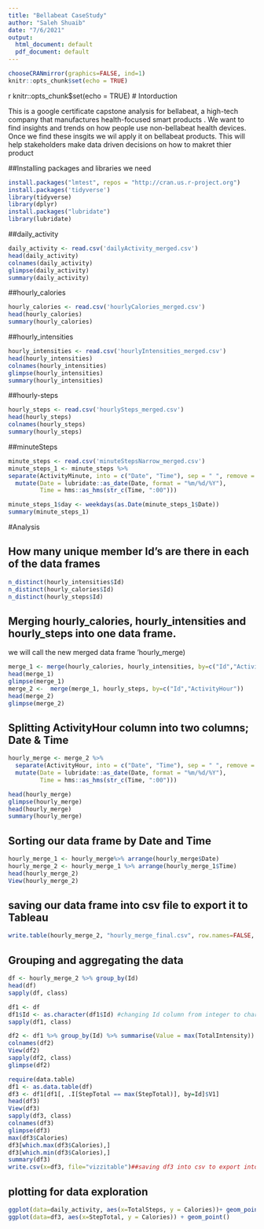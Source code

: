 ---
title: "Bellabeat CaseStudy"
author: "Saleh Shuaib"
date: "7/6/2021"
output:
  html_document: default
  pdf_document: default
---

```{r setup, include=FALSE}
chooseCRANmirror(graphics=FALSE, ind=1)
knitr::opts_chunk$set(echo = TRUE)
```
{r setup, include=FALSE}

knitr::opts_chunk$set(echo = TRUE)
# Intorduction 

This is a  google certificate capstone analysis for bellabeat, a high-tech company that manufactures health-focused smart products . We want to find insights and trends on how people use non-bellabeat health devices. Once we find these insgits we wil apply it on bellabeat products. This will help stakeholders make data driven decisions on how to makret thier product


##Installing packages and libraries we need 
```{r}
install.packages("lmtest", repos = "http://cran.us.r-project.org")
install.packages('tidyverse')
library(tidyverse)
library(dplyr)
install.packages("lubridate")
library(lubridate)
```

##daily_activity

```{r}
daily_activity <- read.csv('dailyActivity_merged.csv')
head(daily_activity)
colnames(daily_activity)
glimpse(daily_activity)
summary(daily_activity)
```


##hourly_calories
```{r}
hourly_calories <- read.csv('hourlyCalories_merged.csv')
head(hourly_calories)
summary(hourly_calories)
```
##hourly_intensities
```{r}
hourly_intensities <- read.csv('hourlyIntensities_merged.csv')
head(hourly_intensities)
colnames(hourly_intensities)
glimpse(hourly_intensities)
summary(hourly_intensities)
```

##hourly-steps 
```{r}
hourly_steps <- read.csv('hourlySteps_merged.csv')
head(hourly_steps)
colnames(hourly_steps)
summary(hourly_steps)
```

##minuteSteps
```{r}
minute_steps <- read.csv('minuteStepsNarrow_merged.csv')
minute_steps_1 <- minute_steps %>% 
separate(ActivityMinute, into = c("Date", "Time"), sep = " ", remove = FALSE) %>%
  mutate(Date = lubridate::as_date(Date, format = "%m/%d/%Y"),
         Time = hms::as_hms(str_c(Time, ":00")))

minute_steps_1$day <- weekdays(as.Date(minute_steps_1$Date))
summary(minute_steps_1)
```

#Analysis

## How many unique member Id's are there in each of the data frames 
```{r}
n_distinct(hourly_intensities$Id)
n_distinct(hourly_calories$Id)
n_distinct(hourly_steps$Id)
```


## Merging hourly_calories, hourly_intensities and hourly_steps into one data frame. 
 we will call the new merged data frame 'hourly_merge)
```{r}
merge_1 <- merge(hourly_calories, hourly_intensities, by=c("Id","ActivityHour"))
head(merge_1)
glimpse(merge_1)
merge_2 <-  merge(merge_1, hourly_steps, by=c("Id","ActivityHour"))
head(merge_2)
glimpse(merge_2)
```

## Splitting ActivityHour column into two columns; Date & Time 
```{r}
hourly_merge <- merge_2 %>% 
  separate(ActivityHour, into = c("Date", "Time"), sep = " ", remove = FALSE) %>%
  mutate(Date = lubridate::as_date(Date, format = "%m/%d/%Y"),
         Time = hms::as_hms(str_c(Time, ":00")))

head(hourly_merge)
glimpse(hourly_merge)
head(hourly_merge)
summary(hourly_merge)
```
## Sorting our data frame by Date and Time 
```{r}
hourly_merge_1 <- hourly_merge%>% arrange(hourly_merge$Date)
hourly_merge_2 <- hourly_merge_1 %>% arrange(hourly_merge_1$Time)
head(hourly_merge_2)
View(hourly_merge_2)
```

## saving our data frame into csv  file to export it to Tableau
```{r}
write.table(hourly_merge_2, "hourly_merge_final.csv", row.names=FALSE, sep=",")
```

## Grouping and aggregating the data 
```{r}
df <- hourly_merge_2 %>% group_by(Id)
head(df)
sapply(df, class)
```

```{r}
df1 <- df                                             
df1$Id <- as.character(df1$Id) #changing Id column from integer to character
sapply(df1, class)
```

```{r}
df2 <- df1 %>% group_by(Id) %>% summarise(Value = max(TotalIntensity))  
colnames(df2)
View(df2)
sapply(df2, class)
glimpse(df2)
```
```{r}
require(data.table)
df1 <- as.data.table(df)
df3 <- df1[df1[, .I[StepTotal == max(StepTotal)], by=Id]$V1]
head(df3)
View(df3)
sapply(df3, class)
colnames(df3)
glimpse(df3)
max(df3$Calories)
df3[which.max(df3$Calories),]
df3[which.min(df3$Calories),]
summary(df3)
write.csv(x=df3, file="vizzitable")##saving df3 into csv to export into tableau
```

## plotting for data exploration 
```{r}
ggplot(data=daily_activity, aes(x=TotalSteps, y = Calories))+ geom_point() + stat_smooth(method=lm)
ggplot(data=df3, aes(x=StepTotal, y = Calories)) + geom_point()
```

